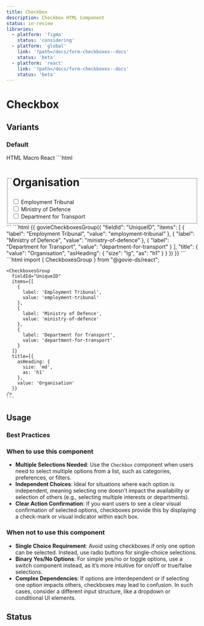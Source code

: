 ```yaml
---
title: Checkbox
description: Checkbox HTML Component
status: in-review
libraries:
  - platform: 'figma'
    status: 'considering'
  - platform: 'global'
    link: '?path=/docs/form-checkboxes--docs'
    status: 'beta'
  - platform: 'react'
    link: '?path=/docs/form-checkboxes--docs'
    status: 'beta'
---
```


# Checkbox

## Variants

### Default

<ComponentContainer>
  <CheckboxesGroup
    fieldId="UniqueID"
    items={[
      {
        label: 'Employment Tribunal',
        value: 'employment-tribunal',
      },
      {
        label: 'Ministry of Defence',
        value: 'ministry-of-defence',
      },
      {
        label: 'Department for Transport',
        value: 'department-for-transport',
      },
    ]}
    title={{
      asHeading: {
        size: 'md',
        as: 'h1',
      },
      value: 'Organisation',
    }}
  />
</ComponentContainer>

<Tabs id="tab3">
  <TabList>
    <TabItem value="tab31" checked>HTML</TabItem>
    <TabItem value="tab32">Macro</TabItem>
    <TabItem value="tab33">React</TabItem>
  </TabList>
  <TabPanel value="tab31">
    ```html
    <div
      data-testid="govie-checkboxes"
      data-module="gieds-checkboxes"
      class="gi-flex"
    >
    <fieldset>
      <legend class="sm:gi-text-sm md:gi-text-md lg:gi-text-lg">
        <h1 class="!gi-mt-0 !gi-mb-[var(--gieds-space-2)] gi-heading-lg">
          Organisation
        </h1>
      </legend>
      <div
        data-element="checkbox-container"
        class="gi-flex gi-flex-col gi-gap-2.5"
      >
        <div class="gi-flex gi-items-start">
          <input
            data-element="checkbox0"
            id="UniqueID-0"
            value="employment-tribunal"
            class="gi-w-8 gi-h-8 checked:before:gi-w-5 checked:before:gi-h-2.5 checked:before:gi-left-1
          checked:before:gi-top-1.5 gi-cursor-pointer gi-appearance-none gi-border-[3px] gi-border-solid gi-border-black checked:before:gi-block checked:before:gi--rotate-45 checked:before:gi-relative checked:before:gi-border-l-[4px] checked:before:gi-border-b-[4px] checked:before:gi-border-black"
            type="checkbox"
          />
          <label
            for="UniqueID-0"
            class="gi-cursor-pointer xs:gi-text-sm md:gi-text-md lg:gi-text-lg gi-pl-4"
          >
            Employment Tribunal
          </label>
        </div>
        <div class="gi-flex gi-items-start">
          <input
            data-element="checkbox1"
            id="UniqueID-1"
            value="ministry-of-defence"
            class="gi-w-8 gi-h-8 checked:before:gi-w-5 checked:before:gi-h-2.5 checked:before:gi-left-1
          checked:before:gi-top-1.5 gi-cursor-pointer gi-appearance-none gi-border-[3px] gi-border-solid gi-border-black checked:before:gi-block checked:before:gi--rotate-45 checked:before:gi-relative checked:before:gi-border-l-[4px] checked:before:gi-border-b-[4px] checked:before:gi-border-black"
            type="checkbox"
          />
          <label
            for="UniqueID-1"
            class="gi-cursor-pointer xs:gi-text-sm md:gi-text-md lg:gi-text-lg gi-pl-4"
          >
            Ministry of Defence
          </label>
        </div>
        <div class="gi-flex gi-items-start">
          <input
            data-element="checkbox2"
            id="UniqueID-2"
            value="department-for-transport"
            class="gi-w-8 gi-h-8 checked:before:gi-w-5 checked:before:gi-h-2.5 checked:before:gi-left-1
          checked:before:gi-top-1.5 gi-cursor-pointer gi-appearance-none gi-border-[3px] gi-border-solid gi-border-black checked:before:gi-block checked:before:gi--rotate-45 checked:before:gi-relative checked:before:gi-border-l-[4px] checked:before:gi-border-b-[4px] checked:before:gi-border-black"
            type="checkbox"
          />
          <label
            for="UniqueID-2"
            class="gi-cursor-pointer xs:gi-text-sm md:gi-text-md lg:gi-text-lg gi-pl-4">
            Department for Transport
          </label>
        </div>
      </div>
    </fieldset>
  </div>
    ```
  </TabPanel>
  <TabPanel value="tab32">
    ```html
    {{ govieCheckboxesGroup({
      "fieldId": "UniqueID",
      "items": [
        {
          "label": "Employment Tribunal",
          "value": "employment-tribunal"
        },
        {
          "label": "Ministry of Defence",
          "value": "ministry-of-defence"
        },
        {
          "label": "Department for Transport",
          "value": "department-for-transport"
        }
      ],
      "title": {
        "value": "Organisation",
        "asHeading": {
          "size": "lg",
          "as": "h1"
        }
      }
    }) }}
    ```

  </TabPanel>
  <TabPanel value="tab33">
    ```html
    import { CheckboxesGroup } from "@govie-ds/react";
      
    <CheckboxesGroup
      fieldId="UniqueID"
      items={[
        {
          label: 'Employment Tribunal',
          value: 'employment-tribunal'
        },
        {
          label: 'Ministry of Defence',
          value: 'ministry-of-defence'
        },
        {
          label: 'Department for Transport',
          value: 'department-for-transport'
        }
      ]}
      title={{
        asHeading: {
          size: 'md',
          as: 'h1'
        },
        value: 'Organisation'
      }}
    />
    ```
  </TabPanel>
</Tabs>

## Usage

### Best Practices

### When to use this component

- **Multiple Selections Needed**: Use the `Checkbox` component when users need to select multiple options from a list, such as categories, preferences, or filters.
- **Independent Choices**: Ideal for situations where each option is independent, meaning selecting one doesn’t impact the availability or selection of others (e.g., selecting multiple interests or departments).
- **Clear Action Confirmation**: If you want users to see a clear visual confirmation of selected options, checkboxes provide this by displaying a check-mark or visual indicator within each box.

### When not to use this component

- **Single Choice Requirement**: Avoid using checkboxes if only one option can be selected. Instead, use radio buttons for single-choice selections.
- **Binary Yes/No Options**: For simple yes/no or toggle options, use a switch component instead, as it’s more intuitive for on/off or true/false selections.
- **Complex Dependencies**: If options are interdependent or if selecting one option impacts others, checkboxes may lead to confusion. In such cases, consider a different input structure, like a dropdown or conditional UI elements.

## Status

<ComponentStatusBlock componentId="checkbox" />

